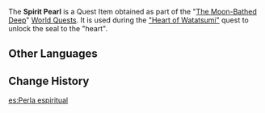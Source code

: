 {{Item Infobox
|id           = 100894
|image        = Item Spirit Pearl.png
|type         = Quest Items
|quality      = 4
|source1      = [["Eye of Watatsumi"]] Quest Reward
|source2      = [["Fang of Watatsumi"]] Quest Reward
|source3      = [["Fin of Watatsumi"]] Quest Reward
|source4      = [["Tail of Watatsumi"]] Quest Reward
|description  = An ancient, vibrant pearl, within which lies the secret of the ocean depths.
}}
The '''Spirit Pearl''' is a Quest Item obtained as part of the "[[The Moon-Bathed Deep]]" [[World Quest]]s. It is used during the [["Heart of Watatsumi"]] quest to unlock the seal to the "heart".

==Other Languages==
{{Other Languages
|en      = Spirit Pearl
|zhs     = 御灵珠
|zhs_rm  = Yù Líng Zhū
|zht     = 御靈珠
|zht_rm  = Yù Líng Zhū
|zh_tl   = Royal Spirit Pearl
|ja      = 御霊真珠
|ja_rm   = Mitama Shinju
|ja_tl   = Spirit Pearl
|ko      = 어령 진주
|ko_rm   = Eoryeong Jinju
|ko_tl   = Spirit Pearl
|es      = Perla espiritual
|es_tl   = Spiritual Pearl
|fr      = Perle d'esprit
|fr_tl   = Spirit Pearl
|ru      = Жемчужина духа
|ru_tl   = Spirit Pearl
|th      = Spirit Pearl
|vi      = Ngự Linh Châu
|vi_tl   = 
|de      = Geisterperle
|de_tl   = Ghost Pearl
|id      = Spirit Pearl
|pt      = Pérola do Espírito
|pt_tl   = 
|tr      = Ruh İncisi
|tr_tl   = 
|it      = Perla spirituale
|it_tl   = Spiritual Pearl
}}

==Change History==
{{Change History|2.1}}

[[es:Perla espiritual]]